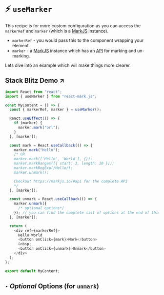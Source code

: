
<Meta title="Hooks/useMarker" />

# ⚡️ `useMarker`

This recipe is for more custom configuration as you can
access the `markerRef` and `marker` (which is a [MarkJS](https://markjs.io) instance).

- `markerRef` - you would pass this to the component wrapping your element.
- `marker` - a [MarkJS](https://markjs.io) instance which has an [API](https://markjs.io/#api)
  for marking and un-marking.

Lets dive into an example which will make things more clearer.

<h2>
  <TargetBlankLink href="https://stackblitz.com/edit/react-mark-js-tqjcef?file=src/examples/HookExample/index.js">
    Stack Blitz Demo ↗️
  </TargetBlankLink>
</h2>

```js
import React from "react";
import { useMarker } from "react-mark.js";

const MyContent = () => {
  const { markerRef, marker } = useMarker();

  React.useEffect(() => {
    if (marker) {
      marker.mark("orl");
    }
  }, [marker]);

  const mark = React.useCallback(() => {
    marker.mark("Hello");
    /* OR
    marker.mark(['Hello', 'World'], {});
    marker.markRanges([{ start: 3, length: 10 }]);
    marker.markRegExp(/Hello/);
    marker.unmark();

    Checkout https://markjs.io/#api for the complete API
    */
  }, [marker]);

  const unmark = React.useCallback(() => {
    marker.unmark({
      /* optional options*/
    }); // you can find the complete list of options at the end of this section
  }, [marker]);

  return (
    <div ref={markerRef}>
      Hello World
      <button onClick={mark}>Mark</button>
      &nbsp;
      <button onClick={unmark}>Unmark</button>
    </div>
  );
};

export default MyContent;
```

## ‣ _Optional_ Options (for `unmark`)

<UnmarkOptions />
